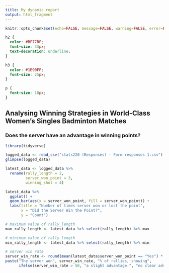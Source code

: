 ```yaml
---
title: My dynamic report
output: html_fragment
---
```


```r
knitr::opts_chunk$set(echo=FALSE, message=FALSE, warning=FALSE, error=FALSE)
```

```css
h2 {
  color: #BF77BF;
  font-size: 33px;
  text-decoration: underline;
}

h3 {
  color: #1E90FF;
  font-size: 25px;
}

p {
  font-size: 18px;
}
```

## Analysing Winning Strategies in World-Class Women's Singles Badminton Matches

### Does the server have an advantage in winning points?

```r
library(tidyverse)

logged_data <- read_csv("stats220 (Responses) - Form responses 1.csv")
glimpse(logged_data)

latest_data <- logged_data %>%
  rename(rally_length = 2,
         server_won_point = 3,
         winning_shot = 4)

latest_data %>%
  ggplot() + 
  geom_bar(aes(x = server_won_point, fill = server_won_point)) +
  labs(title = "Number of times server won or lost the point",
       x = "Did the Server Win the Point?",
       y = "Count")

# maximum value of rally_length
max_rally_length <- latest_data %>% select(rally_length) %>% max

# minimum value of rally_length
min_rally_length <- latest_data %>% select(rally_length) %>% min

# server win rate
server_win_rate <- round(mean(latest_data$server_won_point == "Yes") * 100, 1)
paste("The server won", server_win_rate, "% of rallies, showing",
      ifelse(server_win_rate > 50, "a slight advantage.", "no clear advantage."))
```
